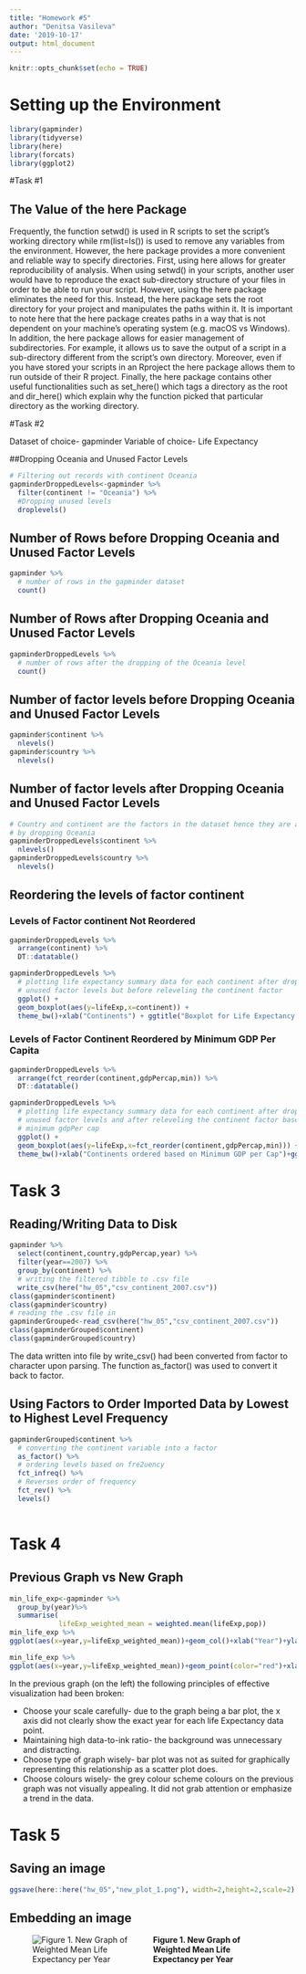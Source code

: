 ```yaml
---
title: "Homework #5"
author: "Denitsa Vasileva"
date: '2019-10-17'
output: html_document
---
```


```r
knitr::opts_chunk$set(echo = TRUE)
```

# Setting up the Environment


```r
library(gapminder)
library(tidyverse)
library(here)
library(forcats)
library(ggplot2)
```


#Task #1

## The Value of the here Package
Frequently, the function setwd() is used in R scripts to set the script's working directory while rm(list=ls()) is used to remove any variables from the environment.
However, the here package provides a more convenient and reliable way to specify directories. 
First, using here allows for greater reproducibility of analysis. When using setwd() in your scripts, another user would have to reproduce the exact sub-directory structure of your files in order to be able
to run your script. However, using the here package eliminates the need for this. Instead,
the here package sets the root directory for your project and manipulates the paths within it. It is important to note here that the here package creates paths in a way that is not dependent on your machine's operating system (e.g. macOS vs Windows).
In addition, the here package allows for easier management of subdirectories. For example, it allows us to save the output of a script  in a sub-directory different from the script's own directory. 
Moreover, even if you have stored your scripts in an Rproject the here package allows them to 
run outside of their R project.
Finally, the here package contains other useful functionalities such as set_here() which tags a directory as the root and dir_here() which  explain why the function picked that particular directory as the working directory.

#Task #2

Dataset of choice- gapminder
Variable of choice- Life Expectancy

##Dropping Oceania and Unused Factor Levels
```r
# Filtering out records with continent Oceania 
gapminderDroppedLevels<-gapminder %>%
  filter(continent != "Oceania") %>%
  #Dropping unused levels
  droplevels() 
```

## Number of Rows before Dropping Oceania and Unused Factor Levels
```r
gapminder %>%
  # number of rows in the gapminder dataset
  count()
```

## Number of Rows after Dropping Oceania and Unused Factor Levels 
```r
gapminderDroppedLevels %>%
  # number of rows after the dropping of the Oceania level
  count()
```

## Number of factor levels before Dropping Oceania and Unused Factor Levels

```r
gapminder$continent %>%
  nlevels()
gapminder$country %>%
  nlevels()
```

## Number of factor levels after Dropping Oceania and Unused Factor Levels
```r
# Country and continent are the factors in the dataset hence they are affected 
# by dropping Oceania
gapminderDroppedLevels$continent %>%
  nlevels()
gapminderDroppedLevels$country %>%
  nlevels() 
```

## Reordering the levels of factor continent

### Levels of Factor continent Not Reordered

```r
gapminderDroppedLevels %>%
  arrange(continent) %>%
  DT::datatable()
```

```r
gapminderDroppedLevels %>%
  # plotting life expectancy summary data for each continent after dropping
  # unused factor levels but before releveling the continent factor
  ggplot() +
  geom_boxplot(aes(y=lifeExp,x=continent)) +
  theme_bw()+xlab("Continents") + ggtitle("Boxplot for Life Expectancy by Continent (not Reordered)")+ xlab("Continent")+ylab("Life Expectancy")
```

### Levels of Factor Continent Reordered by Minimum GDP Per Capita

```r
gapminderDroppedLevels %>%
  arrange(fct_reorder(continent,gdpPercap,min)) %>%
  DT::datatable()
```


```r
gapminderDroppedLevels %>%
  # plotting life expectancy summary data for each continent after dropping
  # unused factor levels and after releveling the continent factor based on 
  # minimum gdpPer cap
  ggplot() +
  geom_boxplot(aes(y=lifeExp,x=fct_reorder(continent,gdpPercap,min))) +
  theme_bw()+xlab("Continents ordered based on Minimum GDP per Cap")+ggtitle("Boxplot of Life Expectancy Per Continent ordered by Minimum GDP Per Capita") +ylab("Life Expectancy")
```

# Task 3

## Reading/Writing Data to Disk

```r
gapminder %>%
  select(continent,country,gdpPercap,year) %>%
  filter(year==2007) %>%
  group_by(continent) %>%
  # writing the filtered tibble to .csv file
  write_csv(here("hw_05","csv_continent_2007.csv"))
class(gapminder$continent)
class(gapminder$country)
# reading the .csv file in
gapminderGrouped<-read_csv(here("hw_05","csv_continent_2007.csv"))
class(gapminderGrouped$continent)
class(gapminderGrouped$country)
```

The data written into file by write_csv() had been converted from factor to character upon parsing. The function as_factor() was used to convert it back to factor.

## Using Factors to Order Imported Data by Lowest to Highest Level Frequency

```r
gapminderGrouped$continent %>%
  # converting the continent variable into a factor
  as_factor() %>%
  # ordering levels based on fre2uency 
  fct_infreq() %>%
  # Reverses order of frequency
  fct_rev() %>%
  levels()
  

```
# Task 4
<style type="text/css">
.twoC {width: 100%}
.clearer {clear: both}
.twoC .table {max-width: 50%; float: right}
.twoC img {max-width: 50%; float: left}
</style>
<div class="twoC">

## Previous Graph vs New Graph

```r

min_life_exp<-gapminder %>%
  group_by(year)%>%
  summarise( 
            lifeExp_weighted_mean = weighted.mean(lifeExp,pop)) 
min_life_exp %>%
ggplot(aes(x=year,y=lifeExp_weighted_mean))+geom_col()+xlab("Year")+ylab("Weighted Mean Life Expectancy")+ ggtitle("Weighted Mean Life Expetancy Per Year")

min_life_exp %>%
ggplot(aes(x=year,y=lifeExp_weighted_mean))+geom_point(color="red")+xlab("Year")+ylab("Weighted Mean Life Expectancy")+ ggtitle("Weighted Mean Life Expectancy Per Year") +theme_bw()+geom_smooth(method = "lm")

```



In the previous graph (on the left) the following principles of effective visualization had been broken:

* Choose your scale carefully- due to the graph being a bar plot, the x axis did not clearly show the exact year for each life Expectancy data point. 
* Maintaining high data-to-ink ratio- the background was unnecessary and distracting.
* Choose type of graph wisely- bar plot was not as suited for graphically representing this relationship as a scatter plot does.
* Choose colours wisely- the grey colour scheme colours on the previous graph was not visually appealing.
It did not grab attention or emphasize a trend in the data.

# Task 5
## Saving an image
```r
ggsave(here::here("hw_05","new_plot_1.png"), width=2,height=2,scale=2)
```

## Embedding an image
![**Figure 1. New Graph of Weighted Mean Life Expectancy per Year**](./hw_05/new_plot_1.png)
